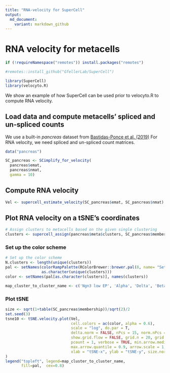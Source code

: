 ```yaml
---
title: "RNA-velocity for SuperCell"
output:
  md_document:
    variant: markdown_github
---
```


RNA velocity for metacells
==========================
```r
if (!requireNamespace("remotes")) install.packages("remotes")

#remotes::install_github("GfellerLab/SuperCell")

library(SuperCell)
library(velocyto.R)
```

We show an example of how SuperCell can be used prior to velocyto.R to compute RNA velocity.

## Load data and compute metacells' spliced and un-spliced counts


We use a built-in *pancreas* dataset from [Bastidas-Ponce et al. (2019)](https://journals.biologists.com/dev/article/146/12/dev173849/19483/Comprehensive-single-cell-mRNA-profiling-reveals-a) For RNA velocity, we need spliced and un-spliced count matrices.

```r
data("pancreas")
```

```r

SC_pancreas <- SCimplify_for_velocity(
  pancreas$emat, 
  pancreas$nmat, 
  gamma = 10)
```

## Compute RNA velocity

```r
Vel <- supercell_estimate_velocity(SC_pancreas$emat, SC_pancreas$nmat)
```

## Plot RNA velocity on a tSNE's coordinates

```r
# Assign clusters to metacells based on the given single clustering
clusters <- supercell_assign(pancreas$meta$clusters, SC_pancreas$membership)
```

### Set up the color scheme
```r
# Set up the color scheme
N.clusters <- length(unique(clusters))
pal <- setNames(colorRampPalette(RColorBrewer::brewer.pal(8, name= "Set1"))(N.clusters), 
                as.character(unique(clusters))) 
color <- setNames(pal[as.character(clusters)], names(clusters))

map_cluster_to_cluster_name <- c('Ngn3 low EP', 'Alpha', 'Delta', 'Beta', 'Pre-endocrine', 'Ngn3 high EP', 'Ductal', 'Epsilon')
```

### Plot tSNE
```r
size <- sqrt(1+table(SC_pancreas$membership))/sqrt(2)/2
set.seed(3)
tsne10 <- tSNE.velocity.plot(Vel, 
                             cell.colors = ac(color, alpha = 0.6), 
                             scale = "log", do.par = T,
                             delta.norm = FALSE, nPcs = 15, norm.nPcs = 15 * 10, perplexity = 50,
                             show.grid.flow = FALSE, grid.n = 20, grid.sd = NULL, min.grid.cell.mass = 1,
                             pcount = 1, verbose = TRUE, min.arrow.median.ratio = 1/10,
                             max.arrow.quantile = 0.9, arrow.scale = 1, arrow.lwd = 1,
                             xlab = "tSNE-x", ylab = "tSNE-y", size.norm = FALSE, cex = size
)
legend("topleft", legend=map_cluster_to_cluster_name,
       fill=pal,  cex=0.8)

```
